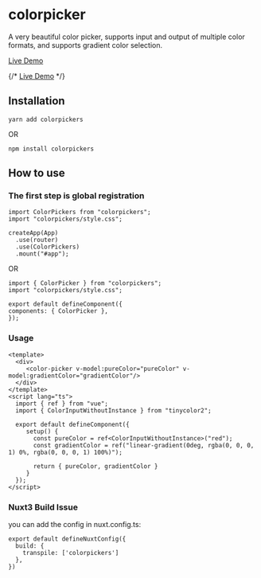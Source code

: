
<Meta title="Example/Introduction" />

# colorpicker

A very beautiful color picker, supports input and output of multiple color formats, and supports gradient color selection.

[Live Demo](https://haixin-fang.github.io/colorpickers/)

{/* <a href="https://haixin-fang.github.io/colorpickers/" target="_blank">Live Demo</a> */}

## Installation

```
yarn add colorpickers
```

OR

```
npm install colorpickers
```

## How to use

### The first step is global registration

```
import ColorPickers from "colorpickers";
import "colorpickers/style.css";

createApp(App)
  .use(router)
  .use(ColorPickers)
  .mount("#app");
```

OR

```vue3
import { ColorPicker } from "colorpickers";
import "colorpickers/style.css";

export default defineComponent({
components: { ColorPicker },
});
```

### Usage

```vue3
<template>
  <div>
     <color-picker v-model:pureColor="pureColor" v-model:gradientColor="gradientColor"/>
  </div>
</template>
<script lang="ts">
  import { ref } from "vue";
  import { ColorInputWithoutInstance } from "tinycolor2";

  export default defineComponent({
     setup() {
       const pureColor = ref<ColorInputWithoutInstance>("red");
       const gradientColor = ref("linear-gradient(0deg, rgba(0, 0, 0, 1) 0%, rgba(0, 0, 0, 1) 100%)");

       return { pureColor, gradientColor }
     }
  });
</script>

```

### Nuxt3 Build Issue

you can add the config in nuxt.config.ts:

```
export default defineNuxtConfig({
  build: {
    transpile: ['colorpickers']
  },
})
```